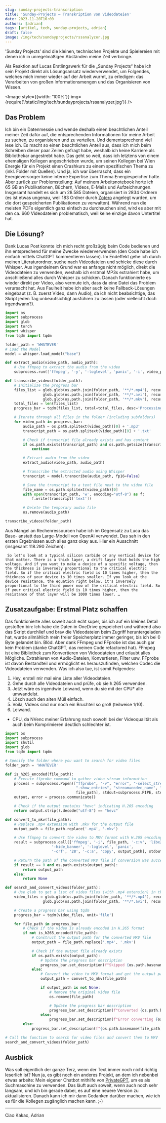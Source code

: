 ```yaml
---
slug: sunday-projects-transcription
title: 'Sunday-Projects – Transkription von Videodateien'
date: 2023-11-20T16:00
authors: [adrian]
tags: [artikel, tech, sunday-projects, adrian]
draft: false
image: /img/tech/sundayprojects/rssanalyzer.jpg
---
```



'Sunday Projects' sind die kleinen, technischen Projekte und Spielereien mit denen ich in unregelmäßigen Abständen meine Zeit verbringe.

Als Reaktion auf Lucas Erstlingswerk für die „Sunday Projects“ habe ich sein Projekt direkt als Lösungsansatz wiederverwendet, um Folgendes, welches mich immer wieder auf der Arbeit wurmt, zu erledigen: das Verarbeiten von großen Informationsmengen und das Organisieren von Wissen.

<Image style={{width: '100%'}} img={require('/static/img/tech/sundayprojects/rssanalyzer.jpg')} />

<!--truncate-->

## Das Problem
Ich bin ein Datenmessie und wende deshalb einen beachtlichen Anteil meiner Zeit dafür auf, die entsprechenden Informationen für meine Arbeit zu suchen, zu organisieren und zu verteilen. Und dementsprechend viel lese ich.
Es macht so einen beachtlichen Anteil aus, dass ich mich beim Schreiben dieser paar Zeilen gefragt habe, weshalb ich keine Karriere als Bibliothekar angestrebt habe.
Das geht so weit, dass ich letztens von einem ehemaligen Kollegen angeschrieben wurde, um seinen Kollegen bei Wien Energie für ein Projekt einen Crashkurs zu einem spezifischen Thema zu (inkl. Folder mit Quellen).
Und ja, ich war überrascht, dass ein Energieversorger keine interne Expertise zum Thema Energiespeicher hatte.
Aber zurück zur Problemstellung: Auf meinem Arbeitsnotebook horte ich 65 GB an Publikationen, Büchern, Videos, E-Mails und Aufzeichnungen. Insgesamt handelt es sich um 28.585 Dateien, organisiert in 2834 Ordnern (es ist etwas ungenau, weil 183 Ordner durch [Zotero](https://www.zotero.org) angelegt wurden, um die dort gespeicherten Publikationen zu verwalten). Während nun die meisten PDFs eigentlich ganz einfach zu durchsuchen sind, wird es aber mit den ca. 660 Videodateien problematisch, weil keine einzige davon Untertitel hat.

## Die Lösung?
Dank Lucas Post konnte ich mich recht großzügig beim Code bedienen und ihn entsprechend für meine Zwecke wiederverwenden (den Code habe ich einfach mittels ChatGPT kommentieren lassen). Im Endeffekt gehe ich durch meinen Literaturordner, suche nach Videodateien und schicke diese durch Whisper. Aus irgendeinem Grund war es anfangs nicht möglich, direkt die Videodateien zu verwenden, weshalb ich erstmal MP3s extrahiert habe, um anschließend alles durch Whisper zu schicken. Danach funktionierte es wieder direkt per Video, also vermute ich, dass da eine Datei das Problem verursacht hat. Aus Faulheit habe ich aber auch keine Fallback-Lösungen eingebaut (z. B. zuerst Video, dann Audio), da ich nicht beabsichtige, das Skript jeden Tag unbeaufsichtigt ausführen zu lassen (oder vielleicht doch irgendwann?).

```python
import os
import subprocess
import glob
import torch
import whisper
from tqdm import tqdm

folder_path = 'WHATEVER'
# Load the Model
model = whisper.load_model("base")

def extract_audio(video_path, audio_path):
    # Use ffmpeg to extract the audio from the video
    subprocess.run(['ffmpeg', '-y', '-loglevel', 'panic', '-i', video_path, '-f', 'mp3', '-ab', '192000', '-vn', audio_path])

def transcribe_videos(folder_path):
    # Initialize the progress bar
    files_list = glob.glob(os.path.join(folder_path, '**/*.mp4'), recursive=True) + \
                 glob.glob(os.path.join(folder_path, '**/*.avi'), recursive=True) + \
                 glob.glob(os.path.join(folder_path, '**/*.mkv'), recursive=True)
    total_files = len(files_list)
    progress_bar = tqdm(files_list, total=total_files, desc='Processing')

    # Iterate through all files in the folder (including subfolders)
    for video_path in progress_bar:
        audio_path = os.path.splitext(video_path)[0] + '.mp3'
        transcript_path = os.path.splitext(video_path)[0] + '.txt'

        # Check if transcript file already exists and has content
        if os.path.exists(transcript_path) and os.path.getsize(transcript_path) > 0:
            continue

        # Extract audio from the video
        extract_audio(video_path, audio_path)

        # Transcribe the extracted audio using Whisper
        transcript = model.transcribe(audio_path, fp16=False)

        # Save the transcript to a text file next to the video file
        file_name = os.path.splitext(video_path)[0]
        with open(transcript_path, 'w', encoding="utf-8") as f:
            f.write(transcript['text'])

        # Delete the temporary audio file
        os.remove(audio_path)

transcribe_videos(folder_path)
```

Aus Mangel an Rechenressourcen habe ich im Gegensatz zu Luca das Base- anstatt das Large-Modell von OpenAI verwendet. Das sah in den ersten Ergebnissen auch alles ganz okay aus. Hier ein Ausschnitt (insgesamt 118.290 Zeichen):

```
 So let's look at a typical silicon carbide or any vertical device for that matter. There is a thick layer, a drift layer that holds the high voltage. And if you want to make a device of a specific voltage, then the thickness is inversely proportional to the critical electric field. So if the critical electric field is 10 times higher, then the thickness of your device is 10 times smaller. If you look at the device resistance, the equation right below, it's inversely proportional to the third power now of the critical electric field. So if your critical electric field is 10 times higher, then the resistance of that layer will be 1000 times lower. …
 ```

## Zusatzaufgabe: Erstmal Platz schaffen
Das funktionierte alles soweit auch echt super, bis ich auf ein kleines Detail gestoßen bin: Ich habe die Daten in OneDrive gespeichert und während also das Skript durchlief und brav die Videodateien beim Zugriff heruntergeladen hat, wurde allmählich mein freier Speicherplatz immer geringer, bis ich bei 0 Byte gelandet bin. Blöd. Aber dank FFmpeg und FFprobe ist das auch gar kein Problem (danke ChatGPT, das meinen Code refactored hat). FFmpeg ist eine Bibliothek zum Konvertieren von Videodateien und erlaubt alles Mögliche. Extrahieren von Audio-Dateien, Konvertieren, Filter usw. FFprobe ist davon Bestandteil und ermöglicht es herauszufinden, welchen Codec die Videodateien verwenden. Was ich also tue, ist somit Folgendes:

1. Hey, erstell mir mal eine Liste aller Videodateien.
2. Gehe durch alle Videodateien und prüfe, ob sie h.265 verwenden.
3. Jetzt wäre es irgendwie Leiwand, wenn du sie mit der CPU* alle umwandelst.
4. Lösch auch den alten Müll einfach.
5. Voila, Videos sind nur noch ein Bruchteil so groß (teilweise 1/10).
6. Leiwand.

* CPU, da NVenc meiner Erfahrung nach sowohl bei der Videoqualität als auch beim Komprimieren deutlich schlechter ist.

```python
import os
import subprocess
import shutil
import glob
from tqdm import tqdm

# Specify the folder where you want to search for video files
folder_path = 'WHATEVER'

def is_h265_encoded(file_path):
    # Execute ffprobe command to gather video stream information
    process = subprocess.Popen(["ffprobe", "-v", "error", "-select_streams", "v:0",
                                "-show_entries", "stream=codec_name", "-of", "default=nw=1:nk=1",
                                file_path], stdout=subprocess.PIPE, stderr=subprocess.PIPE)
    output, error = process.communicate()

    # Check if the output contains "hevc" indicating H.265 encoding
    return output.strip().decode("utf-8") == "hevc"

def convert_to_mkv(file_path):
    # Replace .mp4 extension with .mkv for the output file
    output_path = file_path.replace('.mp4', '.mkv')

    # Use ffmpeg to convert the video to MKV format with H.265 encoding
    result = subprocess.call(['ffmpeg', '-i', file_path, '-c:v', 'libx265',
                     '-hide_banner', '-loglevel', 'panic',
                     '-crf', '28', '-c:a', 'copy', output_path], stdout=subprocess.PIPE, stderr=subprocess.PIPE)

    # Return the path of the converted MKV file if conversion was successful, otherwise return None
    if result == 0 and os.path.exists(output_path):
        return output_path
    else:
        return None

def search_and_convert_videos(folder_path):
    # Use glob to get a list of video files (with .mp4 extension) in the folder and its subfolders
    video_files = glob.glob(os.path.join(folder_path, '**/*.mp4'), recursive=True) + \
                 glob.glob(os.path.join(folder_path, '**/*.avi'), recursive=True)

    # Create a progress bar using tqdm
    progress_bar = tqdm(video_files, unit='file')

    for file_path in progress_bar:
        # Check if the video is already encoded in H.265 format
        if not is_h265_encoded(file_path):
            # Construct the output path for the converted MKV file
            output_path = file_path.replace('.mp4', '.mkv')

            # Check if the output file already exists
            if os.path.exists(output_path):
                # Update the progress bar description
                progress_bar.set_description(f"Skipped {os.path.basename(file_path)} (already converted)")
            else:
                # Convert the video to MKV format and get the output path
                output_path = convert_to_mkv(file_path)

                if output_path is not None:
                    # Remove the original video file
                    os.remove(file_path)

                    # Update the progress bar description
                    progress_bar.set_description(f"Converted {os.path.basename(file_path)} to {os.path.basename(output_path)}")
                else:
                    progress_bar.set_description(f"Error converting {os.path.basename(file_path)}")
        else:
            progress_bar.set_description(f"{os.path.basename(file_path)} is already in H.265 format, skipping conversion")

# Call the function to search for video files and convert them to MKV
search_and_convert_videos(folder_path)
```

## Ausblick
Was soll eigentlich der ganze Terz, wenn der Text immer noch nicht richtig leserlich ist? Nun ja, es gibt noch ein anderes Projekt, an dem ich nebenbei etwas arbeite: Mein eigener Chatbot mithilfe von [PrivateGPT](https://github.com/imartinez/privateGPT), um es als Suchmaschine zu verwenden. Das läuft auch soweit, wenn auch noch sehr langsam, und ich bin gerade dabei, es auf eine neuere Version zu aktualisieren. Danach kann ich mir dann Gedanken darüber machen, wie ich es für die Kollegen zugänglich machen kann. ;-)


---

Ciao Kakao, Adrian
